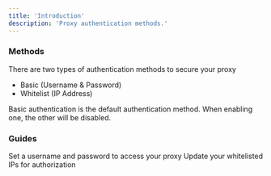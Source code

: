 ```yaml
---
title: 'Introduction'
description: 'Proxy authentication methods.'
---
```


### Methods

There are two types of authentication methods to secure your proxy

- Basic (Username & Password)
- Whitelist (IP Address)

<Info>Basic authentication is the default authentication method. When enabling one, the other will be disabled.</Info>

### Guides

<CardGroup cols={2}>
    <Card title="Basic Authentication" icon="lock" href="/proxy-authentication/proxy-auth-basic">
        Set a username and password to access your proxy
    </Card>
    <Card title="Whitelist Authentication" icon="location-dot" href="/proxy-authentication/proxy-auth-whitelist">
        Update your whitelisted IPs for authorization
    </Card>
</CardGroup>